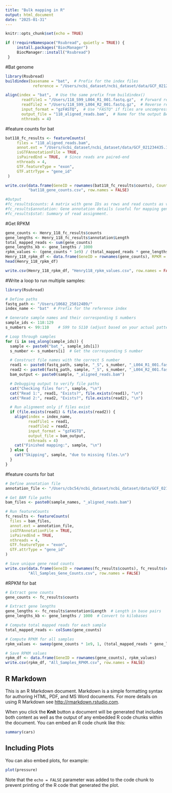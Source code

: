 ```yaml
---
title: "Bulk mapping in R"
output: html_document
date: "2025-01-31"
---
```


```r
knitr::opts_chunk$set(echo = TRUE)
```

```r
if (!requireNamespace("Rsubread", quietly = TRUE)) {
     install.packages("BiocManager")
     BiocManager::install("Rsubread")
 }
```

#Bat genome
```r
library(Rsubread)
buildindex(basename = "bat",  # Prefix for the index files
            reference = "/Users/ncbi_dataset/ncbi_dataset/data/GCF_021234435.1/GCF_021234435.1_CSHL_Jam_final_genomic.fna")
```



```r
align(index = "bat",  # Use the same prefix from buildindex()
       readfile1 = "/Users/118_S99_L004_R1_001.fastq.gz",  # Forward reads
       readfile2 = "/Users/118_S99_L004_R2_001.fastq.gz",  # Reverse reads
       input_format = "gzFASTQ",  # Use "FASTQ" if files are uncompressed
       output_file = "118_aligned_reads.bam",  # Name for the output BAM file
       nthreads = 4)
```


#feature counts for bat
```r
bat118_fc_results <- featureCounts(
     files = "118_aligned_reads.bam", 
     annot.ext = "/Users/ncbi_dataset/ncbi_dataset/data/GCF_021234435.1/genomic.gtf",  # Replace with your annotation file
     isGTFAnnotationFile = TRUE,
     isPairedEnd = TRUE,  # Since reads are paired-end
     nthreads = 4,
     GTF.featureType = "exon",
     GTF.attrType = "gene_id"
 )

write.csv(data.frame(GeneID = rownames(bat118_fc_results$counts), Counts = bat118_fc_results$counts),
          "bat118_gene_counts.csv", row.names = FALSE)

#Output
#fc_results$counts: A matrix with gene IDs as rows and read counts as values.
#fc_results$annotation: Gene annotation details (useful for mapping gene IDs to names).
#fc_results$stat: Summary of read assignment.

```

#Get RPKM
```r
gene_counts <- Henry_118_fc_results$counts
gene_lengths <- Henry_118_fc_results$annotation$Length
total_mapped_reads <- sum(gene_counts)
gene_lengths_kb <- gene_lengths / 1000
rpkm_values <- (gene_counts * 1e9) / (total_mapped_reads * gene_lengths_kb)
Henry_118_rpkm_df <- data.frame(GeneID = rownames(gene_counts), RPKM = rpkm_values)
head(Henry_118_rpkm_df)

write.csv(Henry_118_rpkm_df, "Henry118_rpkm_values.csv", row.names = FALSE)
```

#Write a loop to run multiple samples:

```r
library(Rsubread)

# Define paths
fastq_path <- "/Users/10682_250124B9/"
index_name <- "bat"  # Prefix for the reference index

# Generate sample names and their corresponding S numbers
sample_ids <- 118:129  
s_numbers <- 99:110    # S99 to S110 (adjust based on your actual pattern)

# Loop through samples
for (i in seq_along(sample_ids)) {
  sample <- paste0("bat_", sample_ids[i])
  s_number <- s_numbers[i]  # Get the corresponding S number

  # Construct file names with the correct S number
  read1 <- paste0(fastq_path, sample, "_S", s_number, "_L004_R1_001.fastq.gz")
  read2 <- paste0(fastq_path, sample, "_S", s_number, "_L004_R2_001.fastq.gz")
  bam_output <- paste0(sample, "_aligned_reads.bam")

  # Debugging output to verify file paths
  cat("Checking files for:", sample, "\n")
  cat("Read 1:", read1, "Exists?", file.exists(read1), "\n")
  cat("Read 2:", read2, "Exists?", file.exists(read2), "\n")

  # Run alignment only if files exist
  if (file.exists(read1) & file.exists(read2)) {
    align(index = index_name, 
          readfile1 = read1,
          readfile2 = read2,
          input_format = "gzFASTQ",
          output_file = bam_output,
          nthreads = 4)
    cat("Finished mapping:", sample, "\n")
  } else {
    cat("Skipping", sample, "due to missing files.\n")
  }
}


```

#feature counts for bat
```r
# Define annotation file
annotation_file <- "/Users/cbc54/ncbi_dataset/ncbi_dataset/data/GCF_021234435.1/genomic.gtf"

# Get BAM file paths
bam_files <- paste0(sample_names, "_aligned_reads.bam")

# Run featureCounts
fc_results <- featureCounts(
  files = bam_files, 
  annot.ext = annotation_file,  
  isGTFAnnotationFile = TRUE,
  isPairedEnd = TRUE,  
  nthreads = 4,
  GTF.featureType = "exon",
  GTF.attrType = "gene_id"
)

# Save unique gene read counts
write.csv(data.frame(GeneID = rownames(fc_results$counts), fc_results$counts),
          "All_Samples_Gene_Counts.csv", row.names = FALSE)

```


#RPKM for bat
```r
# Extract gene counts
gene_counts <- fc_results$counts

# Extract gene lengths
gene_lengths <- fc_results$annotation$Length  # Length in base pairs
gene_lengths_kb <- gene_lengths / 1000  # Convert to kilobases

# Compute total mapped reads for each sample
total_mapped_reads <- colSums(gene_counts)

# Compute RPKM for all samples
rpkm_values <- sweep(gene_counts * 1e9, 1, (total_mapped_reads * gene_lengths_kb), "/")

# Save RPKM values
rpkm_df <- data.frame(GeneID = rownames(gene_counts), rpkm_values)
write.csv(rpkm_df, "All_Samples_RPKM.csv", row.names = FALSE)

```


## R Markdown

This is an R Markdown document. Markdown is a simple formatting syntax for authoring HTML, PDF, and MS Word documents. For more details on using R Markdown see <http://rmarkdown.rstudio.com>.

When you click the **Knit** button a document will be generated that includes both content as well as the output of any embedded R code chunks within the document. You can embed an R code chunk like this:

```r
summary(cars)
```

## Including Plots

You can also embed plots, for example:

```r
plot(pressure)
```

Note that the `echo = FALSE` parameter was added to the code chunk to prevent printing of the R code that generated the plot.
